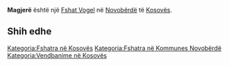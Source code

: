 {{Fshat në Kosovës
 | Emri                = Magjerë
| sqi_N_name = Magjerë
| sqi_N_FULL_NAME_RO = Magjerë
| sqi_N_FULL_NAME_ND_RO = Magjere
| sqi_N_SORT_NAME_RG = MAGJERE
| sqi_N_FULL_NAME_RG = Magjerë
| sqi_N_FULL_NAME_ND_RG = Magjere
| srp_N_name = Mađera
| srp_N_FULL_NAME_RO = Mađera
| srp_N_FULL_NAME_ND_RO = Madera
| srp_N_SORT_NAME_RG = MADERA
| srp_N_FULL_NAME_RG = Mađera
| srp_N_FULL_NAME_ND_RG = Madera
| srp_NS_name = Мађера
| srp_NS_FULL_NAME_RO = Мађера
| srp_NS_FULL_NAME_ND_RO = Мађера
| srp_NS_SORT_NAME_RG = МАЂЕРА
| srp_NS_FULL_NAME_RG = Мађера
| srp_NS_FULL_NAME_ND_RG = Мађера
| srp_V_name = Mađere
| srp_V_FULL_NAME_RO = Mađere Mađare Madžera
| srp_V_FULL_NAME_ND_RO = Madere Madare Madzera
| srp_V_SORT_NAME_RG = MADERE MADARE MADZERA
| srp_V_FULL_NAME_RG = Mađere Mađare Madžera
| srp_V_FULL_NAME_ND_RG = Madere Madare Madzera
| std_V_name = Madjera
| std_V_FULL_NAME_RO = Madjera
| std_V_FULL_NAME_ND_RO = Madjera
| std_V_SORT_NAME_RG = MADJERA
| std_V_FULL_NAME_RG = Madjera
| std_V_FULL_NAME_ND_RG = Madjera

 | Emri (Rasa dhanore) = 
 | Figura              = 
 | Shteti              = Kosovo
 | Komuna              = Novobërdë
 | Kodi postar         = 
 | Sipërfaqja          = 

 | Popullsia           = 

 | Regj. i popullsisë  = 
 | Dend. e popullsisë  = 
 | Faqja zyrtare       = 
 <!--- Koordinatat ----> 
 | Gjerësia            = 42.966667
 | Gjatësia            = 20.9125
 | Lartësia            = 
}}
'''Magjerë''' është një [[Fshat Vogel]] në [[Novobërdë]] të [[Kosovës]].

<!-- == Gjeografia == -->
<!-- == Historia == -->
<!-- == Demografia == -->
== Shih edhe ==
{{Komuna Novobërdë}}
{{Kosovo-Administrata-Cung}}

[[Kategoria:Fshatra në Kosovës]]
[[Kategoria:Fshatra në Kommunes Novobërdë]]
[[Kategoria:Vendbanime në Kosovës]]